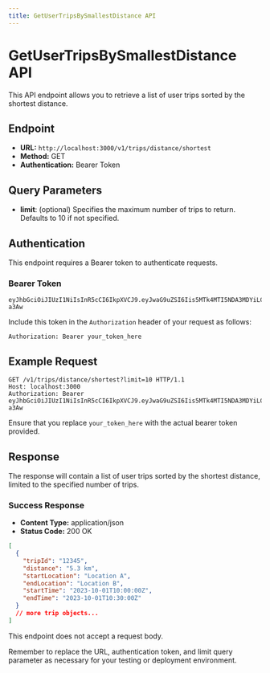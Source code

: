 ```yaml
---
title: GetUserTripsBySmallestDistance API
---
```


# GetUserTripsBySmallestDistance API

This API endpoint allows you to retrieve a list of user trips sorted by the shortest distance.

## Endpoint

- **URL:** `http://localhost:3000/v1/trips/distance/shortest`
- **Method:** GET
- **Authentication:** Bearer Token

## Query Parameters

- **limit**: (optional) Specifies the maximum number of trips to return. Defaults to 10 if not specified.

## Authentication

This endpoint requires a Bearer token to authenticate requests.

### Bearer Token

```
eyJhbGciOiJIUzI1NiIsInR5cCI6IkpXVCJ9.eyJwaG9uZSI6Iis5MTk4MTI5NDA3MDYiLCJ1aWQiOiI1Z2VhcGdhcHhzIn0.yNyKfoOQouzSNDwp_5rJ9CAEMVJo5uqueJHNpG-a3Aw
```

Include this token in the `Authorization` header of your request as follows:

```
Authorization: Bearer your_token_here
```

## Example Request

```http
GET /v1/trips/distance/shortest?limit=10 HTTP/1.1
Host: localhost:3000
Authorization: Bearer eyJhbGciOiJIUzI1NiIsInR5cCI6IkpXVCJ9.eyJwaG9uZSI6Iis5MTk4MTI5NDA3MDYiLCJ1aWQiOiI1Z2VhcGdhcHhzIn0.yNyKfoOQouzSNDwp_5rJ9CAEMVJo5uqueJHNpG-a3Aw
```

Ensure that you replace `your_token_here` with the actual bearer token provided.

## Response

The response will contain a list of user trips sorted by the shortest distance, limited to the specified number of trips.

### Success Response

- **Content Type:** application/json
- **Status Code:** 200 OK

```json
[
  {
    "tripId": "12345",
    "distance": "5.3 km",
    "startLocation": "Location A",
    "endLocation": "Location B",
    "startTime": "2023-10-01T10:00:00Z",
    "endTime": "2023-10-01T10:30:00Z"
  }
  // more trip objects...
]
```

This endpoint does not accept a request body. 

Remember to replace the URL, authentication token, and limit query parameter as necessary for your testing or deployment environment.